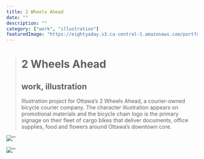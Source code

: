 ```yaml
---
title: 2 Wheels Ahead
date: ""
description: ""
category: ["work", "illustration"]
featuredImage: "https://eightyaday.s3.ca-central-1.amazonaws.com/portfolio/two-wheels-ahead/two-wheels-ahead-preview.jpg"
---
```


> # 2 Wheels Ahead
>
> ## work, illustration
>
> Illustration project for Ottawa’s 2 Wheels Ahead, a courier-owned bicycle courier company. The character illustration appears on promotional materials and the bicycle chain logo is the primary signage on their fleet of cargo bikes that deliver documents, office supplies, food and flowers around Ottawa’s downtown core.

![''](https://eightyaday.s3.ca-central-1.amazonaws.com/portfolio/two-wheels-ahead/two-wheels-ahead-01.jpg)

![''](https://eightyaday.s3.ca-central-1.amazonaws.com/portfolio/two-wheels-ahead/two-wheels-ahead-02.jpg)
